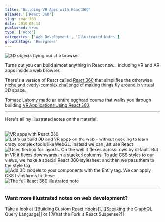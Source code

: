```yaml
---
title: 'Building VR Apps with React360'
aliases: ['React 360']
slug: react360
date: 2019-05-14
published: true
type: ['note']
categories: ['Web Development', 'Illustrated Notes']
growthStage: 'Evergreen'
---
```


<TwoCol gridGap="1em" GridColCount="60% 40%" imgPadding="1em">

![3D objects flying out of a browser](https://res.cloudinary.com/dg3gyk0gu/image/upload/v1592262587/maggieappleton.com/egghead-course-notes/react360/thumb_2x.png)

<span>

Turns out you can build almost anything in React now... including VR and AR apps inside a web browser.

There's a version of React called [React 360](https://facebook.github.io/react-360/) that simplifies the otherwise niche and overly-complex challenge of making things fly around in virtual 3D space.

</span>

</TwoCol>

[Tomasz Lakomy](https://egghead.io/instructors/tomasz-lakomy) made an entire egghead course that walks you through building [VR Applications Using React 360](https://egghead.io/courses/vr-applications-using-react-360).

<a noTip href="https://egghead.io/courses/vr-applications-using-react-360"><ImageFrame width="80%" alt="Course illustration of objects in 3D space" src="https://og-image-egghead-course.now.sh/vr-applications-using-react-360" /></a>

---

Here's all my illustrated notes on the material.

<br />

<Image alt="VR apps with React 360" src="https://res.cloudinary.com/dg3gyk0gu/image/upload/c_scale,w_800/v1592262587/maggieappleton.com/egghead-course-notes/react360/react360_p1_2x.png" />

<Image alt="Let's us build 3D and VR apps on the web - without needing to learn crazy complex tools like WebGL. Instead we can just use React" src="https://res.cloudinary.com/dg3gyk0gu/image/upload/c_scale,w_900/v1592262588/maggieappleton.com/egghead-course-notes/react360/react360_p2_2x.png" />

<Image alt="Uses flexbox for layouts. On the web it flexes across rows by default. But in VR it flexes downwards in a stacked columns. To add CSS styles to our views, we make a special React 360 stylesheet and then we pass them to the style tag" src="https://res.cloudinary.com/dg3gyk0gu/image/upload/c_scale,w_900/v1592262589/maggieappleton.com/egghead-course-notes/react360/react360_p3_2x.png" />

<Image alt="Add 3D models to your components with the Entity tag. We can apply CSS transforms to these" src="https://res.cloudinary.com/dg3gyk0gu/image/upload/c_scale,w_800/v1592262587/maggieappleton.com/egghead-course-notes/react360/react360_p4_2x.png" />

<Image alt="The full React 360 illustrated note" src="https://res.cloudinary.com/dg3gyk0gu/image/upload/c_scale,w_900/v1592262590/maggieappleton.com/egghead-course-notes/react360/react360_full_2x.png" />

---

### Want more illustrated notes on web development?

Take a look at [[Building Custom React Hooks]], [[Speaking the GraphQL Query Language]] or [[What the Fork is React Suspense?]]